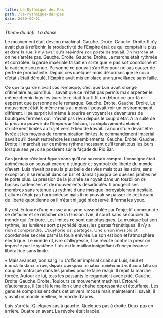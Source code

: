 ```yaml
---
title: La Rythmique des Pas
path: /la-rythmique-des-pas
date: 2020-06-02
---
```


_Thème du défi : La danse_

Le mouvement était devenu machinal. Gauche. Droite. Gauche. Droite. Il n’y avait plus à réfléchir, la productivité de l’Empire était ce qui comptait le plus et dans la rue, il n’y avait qu’à rejoindre son poste de travail. On marche et on ne s’arrête pas. Gauche. Droite. Gauche. Droite. La marche était rythmée et contrôlée. la garde impériale faisait en sorte que le pas soit coordonné et la cadence soutenue. Personne ne pouvait s’arrêter pour ne pas causer de perte de productivité. Depuis ces quelques mois désormais que le coup d’état s’était déroulé, l’Empire avait mis en place une surveillance sans faille.

Ce que la garde n’avait pas remarqué, c’est que Luis avait changé d’itinéraire aujourd’hui. Il savait que ce n’était pas permis mais arpenter le même chemin tous les jours le rendait fou. Il fit un détour ce jour-là en espérant que personne ne le remarque. Gauche. Droite. Gauche. Droite. Le mouvement était le même mais au moins il pouvait voir un environnement différent. Il se surprit lui même à sourire en voyant les devantures de boutiques fermées qu’il n’avait pas revu depuis le coup d’état. A la suite de la prise de pouvoir de l’Empereur Nelson, les déplacements étaient strictement limités au trajet vers le lieu de travail. La nourriture devait être livrée et les moyens de communication limités, le commandement impérial savait qu’il devait restreindre les rassemblements. Gauche. Droite. Gauche. Droite. Il marchait sur ce même rythme incessant qu’il tenait tous les jours lorsque ses yeux se posèrent sur la façade du Rio Bar.

Ses jambes s’étaient figées sans qu’il ne se rende compte. L’enseigne était abîmé mais on pouvait encore distinguer ce symbole de liberté du monde d’avant. Luis n’avait pas eu la plus belle des vies mais tous les soirs, sans exception, il se rendait dans ce bar et dansait jusqu’à ce que ses jambes ne le porte plus. La pression de la journée se noyait dans un tourbillon de basses cadencées et de mouvements désarticulés. Il bougeait ses membres sans retenue au rythme d’une musique incroyablement bestiale. L’allure n’était pas harmonieuse mais il ne pouvait se passer de cet instant de liberté quotidienne où il n’était ni jugé ni observé. Il ferma les yeux.

Il y est. Entouré d’une masse anonyme rassemblée par l’objectif commun de se défouler et de relâcher de la tension. Ivre, il sourit sans se soucier du monde qui l’entoure. Les limites ne sont que physiques. La musique bat son rythme, les lumières sont psychédéliques, les gestes frénétiques. Il n’y a rien à comprendre. L’euphorie est partagée. Une union invisible et coordonnée se crée parmi la foule enivrée. Le son est bon et l’atmosphère électrique. Le monde rit, ivre d’allégresse, il se révolte contre la pression imposée par le système. Luis est le maillon insignifiant d’une puissance libératrice sans limite.

« Mais avancez, bon sang ! » L’officier impérial criait sur Luis, seul et immobile dans la rue, depuis quelques minutes maintenant et il aura fallu un coup de matraque dans les jambes pour le faire réagir. Il reprit la marche forcée. Autour de lui, tous les passants le regardaient avec pitié. Gauche. Droite. Gauche. Droite. Toujours ce mouvement machinal. Entouré d’automates, il était là le maillon d’une chaîne oppressante et étouffante. Les gens se complaisaient dans cet univers imposé mais maintenant il savait, il y avait un monde meilleur, le monde d’après.

Luis s’arrêta. Quelques pas à gauche. Quelques pas à droite. Deux pas en arrière. Quatre en avant. La révolte était lancée.
